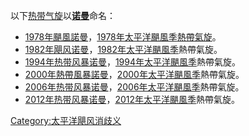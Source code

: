 以下[[热带气旋|热带气旋]]以'''[[诺曼|诺曼]]'''命名：
*[[1978年颶風諾曼|1978年颶風諾曼]]，[[1978年太平洋颶風季|1978年太平洋颶風季]][[熱帶氣旋|熱帶氣旋]]。
*[[1982年太平洋颶風季#颶風諾曼|1982年飓风诺曼]]，[[1982年太平洋颶風季|1982年太平洋颶風季]]熱帶氣旋。
*[[1994年太平洋颶風季#熱帶風暴Norman|1994年热带风暴诺曼]]，[[1994年太平洋颶風季|1994年太平洋颶風季]]熱帶氣旋。
*[[2000年太平洋颶風季#熱帶風暴諾曼（Norman）|2000年熱帶風暴諾曼]]，[[2000年太平洋颶風季|2000年太平洋颶風季]]熱帶氣旋。
*[[2006年热带风暴诺曼|2006年热带风暴诺曼]]，[[2006年太平洋颶風季|2006年太平洋颶風季]]熱帶氣旋。
*[[2012年热带风暴诺曼|2012年热带风暴诺曼]]，[[2012年太平洋颶風季|2012年太平洋颶風季]]熱帶氣旋。

[[Category:太平洋飓风消歧义|Category:太平洋飓风消歧义]]